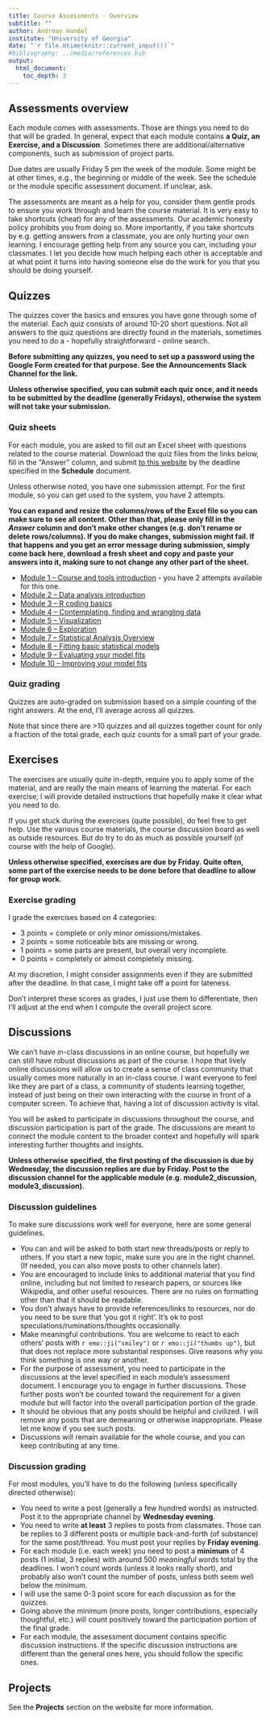 ```yaml
---
title: Course Assessments - Overview 
subtitle: ""
author: Andreas Handel
institute: "University of Georgia"
date: "`r file.mtime(knitr::current_input())`"
#bibliography: ../media/references.bib
output: 
  html_document:
    toc_depth: 3
---
```



## Assessments overview

Each module comes with assessments. Those are things you need to do that will be graded. In general, expect that each module contains **a Quiz, an Exercise, and a Discussion**. Sometimes there are additional/alternative components, such as submission of project parts.

Due dates are usually Friday 5 pm the week of the module. Some might be at other times, e.g., the beginning or middle of the week. See the schedule or the module specific assessment document. If unclear, ask.

The assessments are meant as a help for you, consider them gentle prods to ensure you work through and learn the course material. It is very easy to take shortcuts (cheat) for any of the assessments. Our academic honesty policy prohibits you from doing so. More importantly, if you take shortcuts by e.g. getting answers from a classmate, you are only hurting your own learning. I encourage getting help from any source you can, including your classmates. I let you decide how much helping each other is acceptable and at what point it turns into having someone else do the work for you that you should be doing yourself.   


## Quizzes

The quizzes cover the basics and ensures you have gone through some of the material. Each quiz consists of around 10-20 short questions. Not all answers to the quiz questions are directly found in the materials, sometimes you need to do a - hopefully straightforward - online search.

**Before submitting any quizzes, you need to set up a password using the Google Form created for that purpose. See the __Announcements Slack Channel__ for the link.**

**Unless otherwise specified, you can submit each quiz once, and it needs to be submitted by the deadline (generally Fridays), otherwise the system will not take your submission.**


### Quiz sheets

For each module, you are asked to fill out an Excel sheet with questions related to the course material. Download the quiz files from the links below, fill in the "Answer" column, and submit [to this website](https://shiny.ovpr.uga.edu/MADA2021/) by the deadline specified in the __Schedule__ document.

Unless otherwise noted, you have one submission attempt. For the first module, so you can get used to the system, you have 2 attempts.

**You can expand and resize the columns/rows of the Excel file so you can make sure to see all content. Other than that, please only fill in the _Answer_ column and don't make other changes (e.g. don't rename or delete rows/columns). If you do make changes, submission might fail. If that happens and you get an error message during submission, simply come back here, download a fresh sheet and copy and paste your answers into it, making sure to not change any other part of the sheet.** 


* [Module 1 – Course and tools introduction](./quizsheets/mada_course_tools_student.xlsx) - you have 2 attempts available for this one.
* [Module 2 – Data analysis introduction ](./quizsheets/mada_data_analysis_intro_student.xlsx)
* [Module 3 – R coding basics](./quizsheets/mada_coding_basics_student.xlsx)
* [Module 4 – Contemplating, finding and wrangling data](./quizsheets/mada_data_finding_wrangling_student.xlsx)
* [Module 5 – Visualization](./quizsheets/mada_visualization_student.xlsx)
* [Module 6 – Exploration](./quizsheets/mada_data_exploration_student.xlsx)
* [Module 7 – Statistical Analysis Overview](./quizsheets/mada_statistical_analysis_overview_student.xlsx)
* [Module 8 – Fitting basic statistical models](./quizsheets/mada_basic_statistical_models_student.xlsx)
* [Module 9 – Evaluating your model fits](./quizsheets/mada_model_evaluation_student.xlsx)
* [Module 10 – Improving your model fits](./quizsheets/mada_model_improvement_student.xlsx)

<!-- * [Module 11 – Machine Learning Models I](./quizsheets/) -->
<!-- * [Module 12 – Machine Learning Models II](./quizsheets/) -->
<!-- * [Module 13 – The complete analysis workflow](./quizsheets/) -->





### Quiz grading

Quizzes are auto-graded on submission based on a simple counting of the right answers. At the end, I'll average across all quizzes. 

Note that since there are >10 quizzes and all quizzes together count for only a fraction of the total grade, each quiz counts for a small part of your grade. 


## Exercises

The exercises are usually quite in-depth, require you to apply some of the material, and are really the main means of learning the material. For each exercise, I will provide detailed instructions that hopefully make it clear what you need to do. 

If you get stuck during the exercises (quite possible), do feel free to get help. Use the various course materials, the course discussion board as well as outside resources. But do try to do as much as possible yourself (of course with the help of Google). 

__Unless otherwise specified, exercises are due by Friday. Quite often, some part of the exercise needs to be done before that deadline to allow for group work.__ 


### Exercise grading

I grade the exercises based on 4 categories: 

* 3 points = complete or only minor omissions/mistakes.
* 2 points = some noticeable bits are missing or wrong.
* 1 points = some parts are present, but overall very incomplete.
* 0 points = completely or almost completely missing.

At my discretion, I might consider assignments even if they are submitted after the deadline. In that case, I might take off a point for lateness.

Don't interpret these scores as grades, I just use them to differentiate, then I'll adjust at the end when I compute the overall project score.


## Discussions 

We can't have in-class discussions in an online course, but hopefully we can still have robust discussions as part of the course. I hope that lively online discussions will allow us to create a sense of class community that usually comes more naturally in an in-class course. I want everyone to feel like they are part of a class, a community of students learning together, instead of just being on their own interacting with the course in front of a computer screen. To achieve that, having a lot of discussion activity is vital.

You will be asked to participate in discussions throughout the course, and discussion participation is part of the grade. The discussions are meant to connect the module content to the broader context and hopefully will spark interesting further thoughts and insights. 

__Unless otherwise specified, the first posting of the discussion is due by Wednesday, the discussion replies are due by Friday. Post to the discussion channel for the applicable module (e.g. module2_discussion, module3_discussion).__ 


### Discussion guidelines

To make sure discussions work well for everyone, here are some general guidelines.

* You can and will be asked to both start new threads/posts or reply to others. If you start a new topic, make sure you are in the right channel. (If needed, you can also move posts to other channels later). 
* You are encouraged to include links to additional material that you find online, including but not limited to research papers, or sources like Wikipedia, and other useful resources. There are no rules on formatting other than that it should be readable.
* You don't always have to provide references/links to resources, nor do you need to be sure that 'you got it right'. It's ok to post speculations/ruminations/thoughts occasionally.
* Make meaningful contributions. You are welcome to react to each others' posts with `r emo::ji("smiley")` or `r emo::ji("thumbs up")`, but that does not replace more substantial responses. Give reasons why you think something is one way or another.
* For the purpose of assessment, you need to participate in the discussions at the level specified in each module's assessment document. I encourage you to engage in further discussions. Those further posts won't be counted toward the requirement for a given module but will factor into the overall participation portion of the grade.
* It should be obvious that any posts should be helpful and civilized. I will remove any posts that are demeaning or otherwise inappropriate. Please let me know if you see such posts. 
* Discussions will remain available for the whole course, and you can keep contributing at any time.  



### Discussion grading

For most modules, you'll have to do the following (unless specifically directed otherwise):

* You need to write a post (generally a few hundred words) as instructed. Post it to the appropriate channel by __Wednesday evening__. 
* You need to write __at least__ 3 replies to posts from classmates. Those can be replies to 3 different posts or multiple back-and-forth (of substance) for the same post/thread. You must post your replies by __Friday evening__. 
* For each module (i.e. each week) you need to post a **minimum** of 4 posts (1 initial, 3 replies) with around 500 _meaningful_ words total by the deadlines. I won't count words (unless it looks really short), and probably also won't count the number of posts, unless both seem well below the minimum.
* I will use the same 0-3 point score for each discussion as for the quizzes.
* Going above the minimum (more posts, longer contributions, especially thoughtful, etc.) will count positively toward the participation portion of the final grade.
* For each module, the assessment document contains specific discussion instructions. If the specific discussion instructions are different than the general ones here, you should follow the specific ones.


## Projects

See the __Projects__ section on the website for more information.